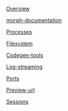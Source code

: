 [Overview](Sandboxes/Overview)

[morph-documentation](Sandboxes/morph-documentation)

[Processes](Sandboxes/Processes)

[Filesystem](Sandboxes/Filesystem)

[Codegen-tools](Sandboxes/Codegen-tools)

[Log-streaming](Sandboxes/Log-streaming)

[Ports](Sandboxes/Ports)

[Preview-url](Sandboxes/Preview-url)

[Sessions](Sandboxes/Sessions)